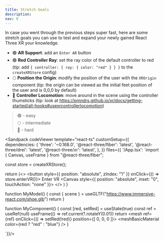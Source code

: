 ```yaml
---
title: Stretch Goals
description: 
nav: 9
---
```


In case you went through the previous steps super fast, here are some stretch goals you can use to test and expand your newly gained React Three XR your knowledge.

- 🟢 **AR Support**: add an `Enter AR` button
- 🟢 **Red Controller Ray**: set the ray color of the default controller to red
    (tip: add `{ controller: { ray: { color: "red" } } }` to the `createXRStore` config)
- 🌕 **Position the Origin**: modify the position of the user with the `XROrigin` component
    (tip: the origin can be viewed as the initial feet position of the user and is 0,0,0 by default)
- 🔴 **Controller Locomotion**: move around in the scene using the controller thumsticks
    (tip: look at https://pmndrs.github.io/xr/docs/getting-started/all-hooks#usexrcontrollerlocomotion)

> 🟢 - easy  
> 🌕 - intermediate  
> 🔴 - hard  


<Sandpack codeViewer
  template="react-ts"
  customSetup={{
    dependencies: {
      'three': '~0.168.0',
      '@react-three/fiber': 'latest',
      '@react-three/drei': 'latest',
      '@react-three/xr': 'latest',
    },
  }}
  files={{
    '/App.tsx': `import { Canvas, useFrame } from "@react-three/fiber";

const store = createXRStore();

  return (<>
    <button style={{ position: "absolute", zIndex: "1" }} onClick={() => store.enterVR()}>
        Enter VR
    </button>
    <Canvas style={{ position: "absolute", inset: "0", touchAction: "none" }}>
      <XR store={store}>
        <Environment preset="warehouse" />
        <MyComponent />
        <MyModel />
      </XR>
    </Canvas>
    </>
  )
}

function MyModel() {
    const { scene } = useGLTF("https://www.immersive-react.com/shoe.glb")
    return <primitive object={scene} />
}

function MyComponent() {
    const [red, setRed] = useState(true)
    const ref = useRef<Mesh>(null)
    useFrame(() => ref.current?.rotateY(0.01)) 
    return <mesh ref={ref} onClick={() => setRed(!red)} position={[ 0, 0, 0 ]}>
        <boxGeometry/>
        <meshBasicMaterial color={red ? "red" : "blue"} />
    </mesh>
}

`}}/>